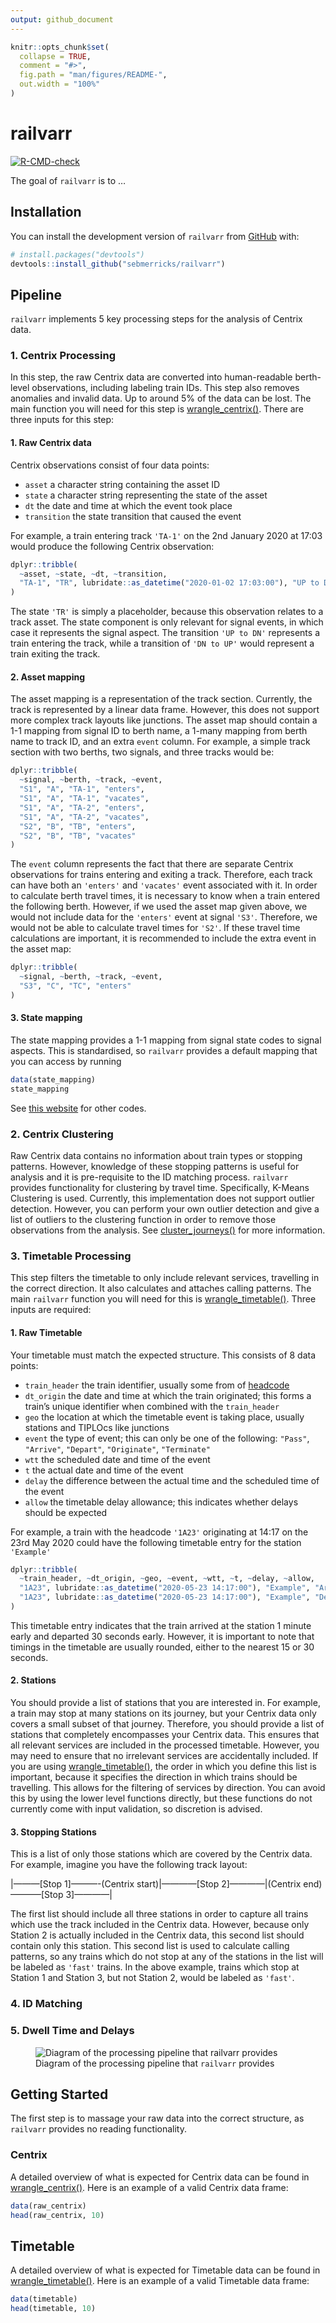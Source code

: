 ```yaml
---
output: github_document
---
```


<!-- README.md is generated from README.Rmd. Please edit that file -->

```r
knitr::opts_chunk$set(
  collapse = TRUE,
  comment = "#>",
  fig.path = "man/figures/README-",
  out.width = "100%"
)
```

# railvarr

<!-- badges: start -->

[![R-CMD-check](https://github.com/sebmerricks/railvarr/actions/workflows/R-CMD-check.yaml/badge.svg)](https://github.com/sebmerricks/railvarr/actions/workflows/R-CMD-check.yaml)

<!-- badges: end -->

The goal of `railvarr` is to ...

## Installation

You can install the development version of `railvarr` from [GitHub](https://github.com/) with:

``` r
# install.packages("devtools")
devtools::install_github("sebmerricks/railvarr")
```

## Pipeline

`railvarr` implements 5 key processing steps for the analysis of Centrix data.

### 1. Centrix Processing

In this step, the raw Centrix data are converted into human-readable berth-level observations, including labeling train IDs. This step also removes anomalies and invalid data. Up to around 5% of the data can be lost. The main function you will need for this step is [wrangle_centrix()](https://sebmerricks.github.io/railvarr/reference/wrangle_centrix.html). There are three inputs for this step:

#### 1. Raw Centrix data

Centrix observations consist of four data points:

-   `asset` a character string containing the asset ID
-   `state` a character string representing the state of the asset
-   `dt` the date and time at which the event took place
-   `transition` the state transition that caused the event

For example, a train entering track `'TA-1'` on the 2nd January 2020 at 17:03 would produce the following Centrix observation:

```r
dplyr::tribble(
  ~asset, ~state, ~dt, ~transition,
  "TA-1", "TR", lubridate::as_datetime("2020-01-02 17:03:00"), "UP to DN"
)
```

The state `'TR'` is simply a placeholder, because this observation relates to a track asset. The state component is only relevant for signal events, in which case it represents the signal aspect. The transition `'UP to DN'` represents a train entering the track, while a transition of `'DN to UP'` would represent a train exiting the track.

#### 2. Asset mapping

The asset mapping is a representation of the track section. Currently, the track is represented by a linear data frame. However, this does not support more complex track layouts like junctions. The asset map should contain a 1-1 mapping from signal ID to berth name, a 1-many mapping from berth name to track ID, and an extra `event` column. For example, a simple track section with two berths, two signals, and three tracks would be:

```r
dplyr::tribble(
  ~signal, ~berth, ~track, ~event,
  "S1", "A", "TA-1", "enters",
  "S1", "A", "TA-1", "vacates",
  "S1", "A", "TA-2", "enters",
  "S1", "A", "TA-2", "vacates",
  "S2", "B", "TB", "enters",
  "S2", "B", "TB", "vacates"
)
```

The `event` column represents the fact that there are separate Centrix observations for trains entering and exiting a track. Therefore, each track can have both an `'enters'` and `'vacates'` event associated with it. In order to calculate berth travel times, it is necessary to know when a train entered the following berth. However, if we used the asset map given above, we would not include data for the `'enters'` event at signal `'S3'`. Therefore, we would not be able to calculate travel times for `'S2'`. If these travel time calculations are important, it is recommended to include the extra event in the asset map:

```r
dplyr::tribble(
  ~signal, ~berth, ~track, ~event,
  "S3", "C", "TC", "enters"
)
```

#### 3. State mapping

The state mapping provides a 1-1 mapping from signal state codes to signal aspects. This is standardised, so `railvarr` provides a default mapping that you can access by running

```r
data(state_mapping)
state_mapping
```

See [this website](https://wiki.openraildata.com/index.php/Signalling_Nomenclature#Signals) for other codes.

### 2. Centrix Clustering

Raw Centrix data contains no information about train types or stopping patterns. However, knowledge of these stopping patterns is useful for analysis and it is pre-requisite to the ID matching process. `railvarr` provides functionality for clustering by travel time. Specifically, K-Means Clustering is used. Currently, this implementation does not support outlier detection. However, you can perform your own outlier detection and give a list of outliers to the clustering function in order to remove those observations from the analysis. See [cluster_journeys()](https://sebmerricks.github.io/railvarr/reference/cluster_journeys.html) for more information.

### 3. Timetable Processing

This step filters the timetable to only include relevant services, travelling in the correct direction. It also calculates and attaches calling patterns. The main `railvarr` function you will need for this is [wrangle_timetable()](https://sebmerricks.github.io/railvarr/reference/wrangle_timetable.html). Three inputs are required:

#### 1. Raw Timetable

Your timetable must match the expected structure. This consists of 8 data points:

-   `train_header` the train identifier, usually some from of [headcode](https://www.rail-record.co.uk/understanding-a-headcode/)
-   `dt_origin` the date and time at which the train originated; this forms a train's unique identifier when combined with the `train_header`
-   `geo` the location at which the timetable event is taking place, usually stations and TIPLOcs like junctions
-   `event` the type of event; this can only be one of the following: `"Pass"`, `"Arrive"`, `"Depart"`, `"Originate"`, `"Terminate"`
-   `wtt` the scheduled date and time of the event
-   `t` the actual date and time of the event
-   `delay` the difference between the actual time and the scheduled time of the event
-   `allow` the timetable delay allowance; this indicates whether delays should be expected

For example, a train with the headcode `'1A23'` originating at 14:17 on the 23rd May 2020 could have the following timetable entry for the station `'Example'`

```r
dplyr::tribble(
  ~train_header, ~dt_origin, ~geo, ~event, ~wtt, ~t, ~delay, ~allow,
  "1A23", lubridate::as_datetime("2020-05-23 14:17:00"), "Example", "Arrive", lubridate::as_datetime("2020-05-23 14:37:00"), lubridate::as_datetime("2020-05-23 14:36:00"), -1, 0,
  "1A23", lubridate::as_datetime("2020-05-23 14:17:00"), "Example", "Depart", lubridate::as_datetime("2020-05-23 14:37:30"), lubridate::as_datetime("2020-05-23 14:37:00"), -0.5, 0
)
```

This timetable entry indicates that the train arrived at the station 1 minute early and departed 30 seconds early. However, it is important to note that timings in the timetable are usually rounded, either to the nearest 15 or 30 seconds.

#### 2. Stations

You should provide a list of stations that you are interested in. For example, a train may stop at many stations on its journey, but your Centrix data only covers a small subset of that journey. Therefore, you should provide a list of stations that completely encompasses your Centrix data. This ensures that all relevant services are included in the processed timetable. However, you may need to ensure that no irrelevant services are accidentally included. If you are using [wrangle_timetable()](https://sebmerricks.github.io/railvarr/reference/wrangle_timetable.html), the order in which you define this list is important, because it specifies the direction in which trains should be travelling. This allows for the filtering of services by direction. You can avoid this by using the lower level functions directly, but these functions do not currently come with input validation, so discretion is advised.

#### 3. Stopping Stations

This is a list of only those stations which are covered by the Centrix data. For example, imagine you have the following track layout:

\|---------\[Stop 1\]----------(Centrix start)\|------------\[Stop 2\]------------\|(Centrix end)-----------\[Stop 3\]------------\|

The first list should include all three stations in order to capture all trains which use the track included in the Centrix data. However, because only Station 2 is actually included in the Centrix data, this second list should contain only this station. This second list is used to calculate calling patterns, so any trains which do not stop at any of the stations in the list will be labeled as `'fast'` trains. In the above example, trains which stop at Station 1 and Station 3, but not Station 2, would be labeled as `'fast'`.

### 4. ID Matching

### 5. Dwell Time and Delays

![Diagram of the processing pipeline that `railvarr` provides](man/figures/README-pipeline.PNG)

## Getting Started

The first step is to massage your raw data into the correct structure, as `railvarr` provides no reading functionality.

### Centrix

A detailed overview of what is expected for Centrix data can be found in [wrangle_centrix()](https://sebmerricks.github.io/railvarr/reference/wrangle_centrix.html). Here is an example of a valid Centrix data frame:

```r
data(raw_centrix)
head(raw_centrix, 10)
```

## Timetable

A detailed overview of what is expected for Timetable data can be found in [wrangle_timetable()](https://sebmerricks.github.io/railvarr/reference/wrangle_timetable.html). Here is an example of a valid Timetable data frame:

```r
data(timetable)
head(timetable, 10)
```
